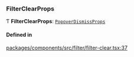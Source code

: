 ### FilterClearProps

Ƭ **FilterClearProps**: [`PopoverDismissProps`](/components/popover-dismiss/props.md)

#### Defined in

[packages/components/src/filter/filter-clear.tsx:37](https://github.com/vtex/shoreline/blob/7e966c5a4/packages/components/src/filter/filter-clear.tsx#L37)
